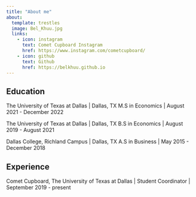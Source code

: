 ---
title: "About me"
about:
  template: trestles
  image: Bel_Khuu.jpg
  links:
    - icon: instagram
      text: Comet Cupboard Instagram
      href: https://www.instagram.com/cometcupboard/
    - icon: github
      text: Github
      href: https://belkhuu.github.io
---

## Education

The University of Texas at Dallas \| Dallas, TX M.S in Economics \| August 2021 - December 2022

The University of Texas at Dallas \| Dallas, TX B.S in Economics \| August 2019 - August 2021

Dallas College, Richland Campus \| Dallas, TX A.S in Business \| May 2015 - December 2018

## Experience

Comet Cupboard, The University of Texas at Dallas \| Student Coordinator \| September 2019 - present
